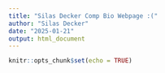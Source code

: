 ```yaml
---
title: "Silas Decker Comp Bio Webpage :("
author: "Silas Decker"
date: "2025-01-21"
output: html_document
---
```


```r
knitr::opts_chunk$set(echo = TRUE)
```
